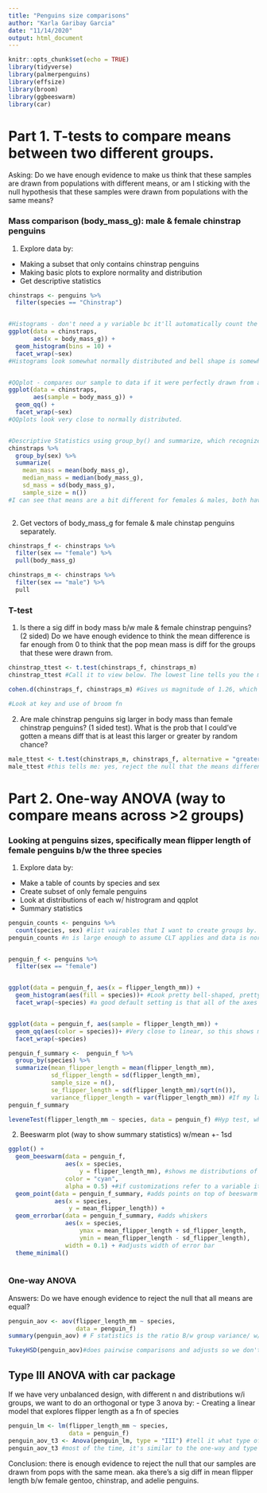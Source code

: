 ```yaml
---
title: "Penguins size comparisons"
author: "Karla Garibay Garcia"
date: "11/14/2020"
output: html_document
---
```


```r
knitr::opts_chunk$set(echo = TRUE)
library(tidyverse)
library(palmerpenguins)
library(effsize)
library(broom)
library(ggbeeswarm)
library(car)
```



# Part 1. T-tests to compare means between two different groups. 


Asking: Do we have enough evidence to make us think that these samples are drawn from populations with different means, or am I sticking with the null hypothesis that these samples were drawn from populations with the same means?


### Mass comparison (body_mass_g): male & female chinstrap penguins

1. Explore data by:
- Making a subset that only contains chinstrap penguins
- Making basic plots to explore normality and distribution
- Get descriptive statistics


```r
chinstraps <- penguins %>% 
  filter(species == "Chinstrap")


#Histograms - don't need a y variable bc it'll automatically count the # of observations in the different bins created for body mass.Use `facet_wrap` to split the male & female groups into separate plots. 
ggplot(data = chinstraps, 
       aes(x = body_mass_g)) +
  geom_histogram(bins = 10) +
  facet_wrap(~sex)
#Histograms look somewhat normally distributed and bell shape is somewhat symmetric, so it seems that mean would be a reasonable metric of central tendency. The central tendency of the male weight is a bit higher, closer to 4,000 g , than the female central tendency, closer to 3,500 g. 


#QQplot - compares our sample to data if it were perfectly drawn from a normal distribution. The closer to linear, the closer our sample is to being normally distributed or being drawn from a normal distribution.
ggplot(data = chinstraps, 
       aes(sample = body_mass_g)) +
  geom_qq() +
  facet_wrap(~sex)
#QQplots look very close to normally distributed.


#Descriptive Statistics using group_by() and summarize, which recognize groups w/i a variable and then puts the fn that we call in summarize, condenses the calculations for each group into a single value and reports it as a nice summary table.
chinstraps %>% 
  group_by(sex) %>% 
  summarize(
    mean_mass = mean(body_mass_g), 
    median_mass = median(body_mass_g),
    sd_mass = sd(body_mass_g), 
    sample_size = n())
#I can see that means are a bit different for females & males, both have an equal sample size, similar sd's, median are similar to the mean which is reflective of the symmetric distribution. Looking at these differences is more important than a p-value.
 
```

2. Get vectors of body_mass_g for female & male chinstap penguins separately. 

```r
chinstraps_f <- chinstraps %>% 
  filter(sex == "female") %>% 
  pull(body_mass_g)

chinstraps_m <- chinstraps %>% 
  filter(sex == "male") %>% 
  pull
```

### T-test


1. Is there  a sig diff in body mass b/w male & female chinstrap penguins? (2 sided) Do we have enough evidence to think the mean difference is far enough from 0 to think that the pop mean mass is diff for the groups that these were drawn from.


```r
chinstrap_ttest <- t.test(chinstraps_f, chinstraps_m)
chinstrap_ttest #Call it to view below. The lowest line tells you the means of the two groups in the order you put them in. The null hyp is that the means are equal so the diff in means is equal to 0. The t value is a measure of how diff from 0 our means are on the t distribution when taking into account sample size and data dispersion. df are a measure of sample size. p-value is the prob that I could've gotten sample means that are at least as different as ours are by random chance if they were drawn from pops with the same mean. Since our p-value is super low, this is enough evidence to reject the null that these samples were drawn from pop with same mean body mass. Our conclusion is that there's a significant difference for mean body mass b/w male & female chinstrap penguins. It's important to add the actual difference, how much larger males are than females, and the effect size.

cohen.d(chinstraps_f, chinstraps_m) #Gives us magnitude of 1.26, which is considered large effect size. So this is a clear difference that exists between female & male chinstrap penguins. The effect size is not so highly impacted by sample size. 

#Look at key and use of broom fn

```
 
2. Are male chinstrap penguins sig larger in body mass than female chinstrap penguins? (1 sided test). What is the prob that I could've gotten a means diff that is at least this larger or greater by random chance? 


```r
male_ttest <- t.test(chinstraps_m, chinstraps_f, alternative = "greater") #the alternative greater or less is what fits in b/w the vectors
male_ttest #this tells me: yes, reject the null that the means difference is not greater than 0 aka it's the same, and retain the alt hyp that the means diff is greater than 0. The way to write it: males mean chinstrap penguins body mass is sig greater than female mean chinstrap body mass, and then report the significance level.
```


# Part 2. One-way ANOVA (way to compare means across >2 groups)


### Looking at penguins sizes, specifically mean flipper length of female penguins b/w the three species 


1. Explore data by:
- Make a table of counts by species and sex
- Create subset of only female penguins
- Look at distributions of each w/ histrogram and qqplot
- Summary statistics


```r
penguin_counts <- penguins %>% 
  count(species, sex) #list vairables that I want to create groups by. could also do this w/group_by, summarize and n.
penguin_counts #n is large enough to assume CLT applies and data is normally distributed, but still need to check


penguin_f <- penguins %>% 
  filter(sex == "female")


ggplot(data = penguin_f, aes(x = flipper_length_mm)) +
  geom_histogram(aes(fill = species))+ #Look pretty bell-shaped, pretty close to normally distributed. 
  facet_wrap(~species) #a good default setting is that all of the axes have to match for each graph, which makes it easier to compare across groups. If ever exploring the distributions w/i groups, add `,scale = "free"` 


ggplot(data = penguin_f, aes(sample = flipper_length_mm)) +
  geom_qq(aes(color = species))+ #Very close to linear, so this shows my samples were drawn from populations with normal distributions. 
  facet_wrap(~species) 

penguin_f_summary <-  penguin_f %>% 
  group_by(species) %>% 
  summarize(mean_flipper_length = mean(flipper_length_mm), 
            sd_flipper_length = sd(flipper_length_mm),
            sample_size = n(), 
            se_flipper_length = sd(flipper_length_mm)/sqrt(n()),
            variance_flipper_length = var(flipper_length_mm)) #If my largest variance for a group is <4x greater than the smallest variance, then they're close enough to run an ANOVA
penguin_f_summary

leveneTest(flipper_length_mm ~ species, data = penguin_f) #Hyp test, where null is that our groups have equal variances. Looking at variance in flipper length as a fn of species. Looking at the Pr(>F) value is the same as the p-value, which here is >.05 sig so we retain the null hyp that variance is equal. 
```

2. Beeswarm plot (way to show summary statistics) w/mean +- 1sd


```r
ggplot() +
  geom_beeswarm(data = penguin_f, 
                aes(x = species, 
                    y = flipper_length_mm), #shows me distributions of my observations and arranges them where the greater densities of observations
                color = "cyan", 
                alpha = 0.5) +#if customizations refer to a variable it should be in aes, if not it should be outside of aes.
  geom_point(data = penguin_f_summary, #adds points on top of beeswarm plot
             aes(x = species, 
                 y = mean_flipper_length)) +
  geom_errorbar(data = penguin_f_summary, #adds whiskers
                aes(x = species, 
                    ymax = mean_flipper_length + sd_flipper_length, 
                    ymin = mean_flipper_length - sd_flipper_length), 
                width = 0.1) + #adjusts width of error bar 
  theme_minimal()
  
```

### One-way ANOVA 

Answers: Do we have enough evidence to reject the null that all means are equal? 

```r
penguin_aov <- aov(flipper_length_mm ~ species, 
                   data = penguin_f)
summary(penguin_aov) # F statistics is the ratio B/w group variance/ w/i group variance. For this example, the F statistic is high, which means the Bss is higher than the Wss and that's reflected in the p-value, which is a really low probability that we could've gotten sample means by random chance that are at least this different if all of our samples were drawn from populations with the same mean.So we have enough evidence to reject the null hyp that the means for all of these species are the same. B/c of this result we want to do a post-hoc test

TukeyHSD(penguin_aov)#does pairwise comparisons and adjusts so we don't have the 5% error each time. We can see that all p values are below 0.05 so we conclude there's a sig diff in female flipper length b/w all of the groups aka b/w each species.
```

## Type III ANOVA with car package 


If we have very unbalanced design, with different n and distributions w/i groups, we want to do an orthogonal or type 3 anova by: 
- Creating a linear model that explores flipper length as a fn of species


```r
penguin_lm <- lm(flipper_length_mm ~ species, 
                 data = penguin_f)
penguin_aov_t3 <- Anova(penguin_lm, type = "III") #tell it what type of anova you want to performk
penguin_aov_t3 #most of the time, it's similar to the one-way and type II anova, unless data is VERY unbalanced
```

Conclusion: there is enough evidence to reject the null that our samples are drawn from pops with the same mean. aka there's a sig diff in mean flipper length b/w female gentoo, chinstrap, and adelie penguins.

